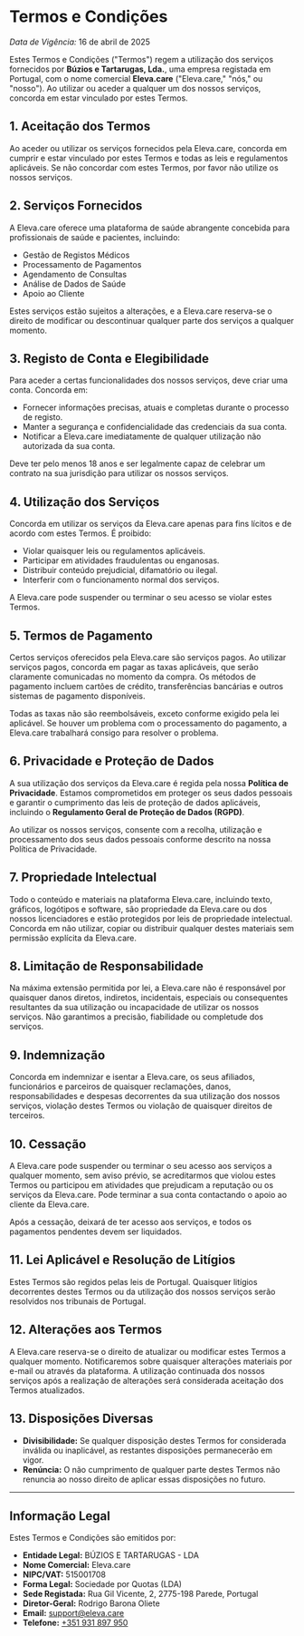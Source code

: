 # Termos e Condições

_Data de Vigência:_ 16 de abril de 2025

Estes Termos e Condições ("Termos") regem a utilização dos serviços fornecidos por **Búzios e Tartarugas, Lda.**, uma empresa registada em Portugal, com o nome comercial **Eleva.care** ("Eleva.care," "nós," ou "nosso"). Ao utilizar ou aceder a qualquer um dos nossos serviços, concorda em estar vinculado por estes Termos.

## 1. Aceitação dos Termos

Ao aceder ou utilizar os serviços fornecidos pela Eleva.care, concorda em cumprir e estar vinculado por estes Termos e todas as leis e regulamentos aplicáveis. Se não concordar com estes Termos, por favor não utilize os nossos serviços.

## 2. Serviços Fornecidos

A Eleva.care oferece uma plataforma de saúde abrangente concebida para profissionais de saúde e pacientes, incluindo:

- Gestão de Registos Médicos
- Processamento de Pagamentos
- Agendamento de Consultas
- Análise de Dados de Saúde
- Apoio ao Cliente

Estes serviços estão sujeitos a alterações, e a Eleva.care reserva-se o direito de modificar ou descontinuar qualquer parte dos serviços a qualquer momento.

## 3. Registo de Conta e Elegibilidade

Para aceder a certas funcionalidades dos nossos serviços, deve criar uma conta. Concorda em:

- Fornecer informações precisas, atuais e completas durante o processo de registo.
- Manter a segurança e confidencialidade das credenciais da sua conta.
- Notificar a Eleva.care imediatamente de qualquer utilização não autorizada da sua conta.

Deve ter pelo menos 18 anos e ser legalmente capaz de celebrar um contrato na sua jurisdição para utilizar os nossos serviços.

## 4. Utilização dos Serviços

Concorda em utilizar os serviços da Eleva.care apenas para fins lícitos e de acordo com estes Termos. É proibido:

- Violar quaisquer leis ou regulamentos aplicáveis.
- Participar em atividades fraudulentas ou enganosas.
- Distribuir conteúdo prejudicial, difamatório ou ilegal.
- Interferir com o funcionamento normal dos serviços.

A Eleva.care pode suspender ou terminar o seu acesso se violar estes Termos.

## 5. Termos de Pagamento

Certos serviços oferecidos pela Eleva.care são serviços pagos. Ao utilizar serviços pagos, concorda em pagar as taxas aplicáveis, que serão claramente comunicadas no momento da compra. Os métodos de pagamento incluem cartões de crédito, transferências bancárias e outros sistemas de pagamento disponíveis.

Todas as taxas não são reembolsáveis, exceto conforme exigido pela lei aplicável. Se houver um problema com o processamento do pagamento, a Eleva.care trabalhará consigo para resolver o problema.

## 6. Privacidade e Proteção de Dados

A sua utilização dos serviços da Eleva.care é regida pela nossa **Política de Privacidade**. Estamos comprometidos em proteger os seus dados pessoais e garantir o cumprimento das leis de proteção de dados aplicáveis, incluindo o **Regulamento Geral de Proteção de Dados (RGPD)**.

Ao utilizar os nossos serviços, consente com a recolha, utilização e processamento dos seus dados pessoais conforme descrito na nossa Política de Privacidade.

## 7. Propriedade Intelectual

Todo o conteúdo e materiais na plataforma Eleva.care, incluindo texto, gráficos, logótipos e software, são propriedade da Eleva.care ou dos nossos licenciadores e estão protegidos por leis de propriedade intelectual. Concorda em não utilizar, copiar ou distribuir qualquer destes materiais sem permissão explícita da Eleva.care.

## 8. Limitação de Responsabilidade

Na máxima extensão permitida por lei, a Eleva.care não é responsável por quaisquer danos diretos, indiretos, incidentais, especiais ou consequentes resultantes da sua utilização ou incapacidade de utilizar os nossos serviços. Não garantimos a precisão, fiabilidade ou completude dos serviços.

## 9. Indemnização

Concorda em indemnizar e isentar a Eleva.care, os seus afiliados, funcionários e parceiros de quaisquer reclamações, danos, responsabilidades e despesas decorrentes da sua utilização dos nossos serviços, violação destes Termos ou violação de quaisquer direitos de terceiros.

## 10. Cessação

A Eleva.care pode suspender ou terminar o seu acesso aos serviços a qualquer momento, sem aviso prévio, se acreditarmos que violou estes Termos ou participou em atividades que prejudicam a reputação ou os serviços da Eleva.care. Pode terminar a sua conta contactando o apoio ao cliente da Eleva.care.

Após a cessação, deixará de ter acesso aos serviços, e todos os pagamentos pendentes devem ser liquidados.

## 11. Lei Aplicável e Resolução de Litígios

Estes Termos são regidos pelas leis de Portugal. Quaisquer litígios decorrentes destes Termos ou da utilização dos nossos serviços serão resolvidos nos tribunais de Portugal.

## 12. Alterações aos Termos

A Eleva.care reserva-se o direito de atualizar ou modificar estes Termos a qualquer momento. Notificaremos sobre quaisquer alterações materiais por e-mail ou através da plataforma. A utilização continuada dos nossos serviços após a realização de alterações será considerada aceitação dos Termos atualizados.

## 13. Disposições Diversas

- **Divisibilidade:** Se qualquer disposição destes Termos for considerada inválida ou inaplicável, as restantes disposições permanecerão em vigor.
- **Renúncia:** O não cumprimento de qualquer parte destes Termos não renuncia ao nosso direito de aplicar essas disposições no futuro.

---

## Informação Legal

Estes Termos e Condições são emitidos por:

- **Entidade Legal:** BÚZIOS E TARTARUGAS - LDA
- **Nome Comercial:** Eleva.care
- **NIPC/VAT:** 515001708
- **Forma Legal:** Sociedade por Quotas (LDA)
- **Sede Registada:** Rua Gil Vicente, 2, 2775-198 Parede, Portugal
- **Diretor-Geral:** Rodrigo Barona Oliete
- **Email:** [support@eleva.care](mailto:support@eleva.care)
- **Telefone:** [+351 931 897 950](tel:+351931897950)
